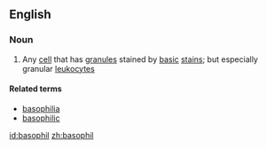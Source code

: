==English==

===Noun===
{{en-noun}}

#{{cytology}} Any [[cell]] that has [[granule]]s stained by [[basic]] [[stain]]s; but especially granular [[leukocyte]]s

====Related terms====
*[[basophilia]]
*[[basophilic]]

[[id:basophil]]
[[zh:basophil]]